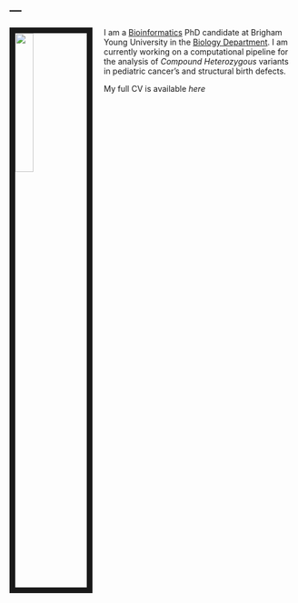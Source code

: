 ---
---

<link rel="stylesheet" href="styles.css" type="text/css">

<img src="images/professional.png" style="width:25%; border:10px solid; margin-right: 20px" align="left">

I am a [Bioinformatics](https://biology.byu.edu/bioinformatics) PhD candidate at Brigham Young University in the [Biology Department](https://biology.byu.edu/). I am currently working on a computational pipeline for the analysis of *Compound Heterozygous* variants in pediatric cancer's and structural birth defects.

My full CV is available *here*